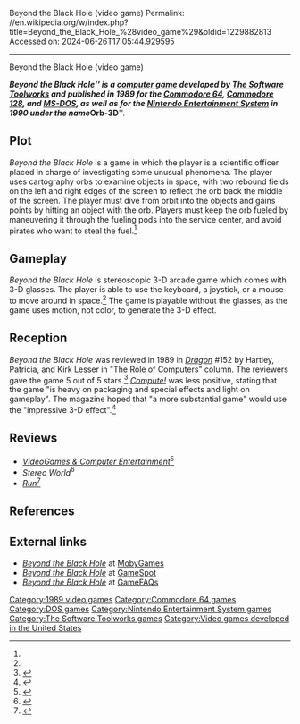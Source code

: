 Beyond the Black Hole (video game)
Permalink: //en.wikipedia.org/w/index.php?title=Beyond_the_Black_Hole_%28video_game%29&oldid=1229882813
Accessed on: 2024-06-26T17:05:44.929595



------
Beyond the Black Hole (video game)
{{more citations needed|date=October 2017}}
{{Infobox video game
| title          = Beyond the Black Hole
| image          = Beyond the Black Hole cover.jpg
| caption        = 
| developer      = [[Mindscape (software publisher)|The Software Toolworks]]
| publisher      = [[Mindscape (software publisher)|The Software Toolworks]]
| composer       = Peter Stone
| series         = 
| engine         = 
| released       = '''1989:''' MS-DOS, C64/128<br>'''1990:''' NES
| genre          = 
| modes          = [[Single-player video game|Single-player]]
| platforms      = [[MS-DOS]], [[Commodore 64]], [[Commodore 128]], [[Nintendo Entertainment System]]
}}

'''''Beyond the Black Hole''''' is a [[video game|computer game]] developed by [[Mindscape (software publisher)|The Software Toolworks]] and published in 1989 for the [[Commodore 64]], [[Commodore 128]], and [[MS-DOS]], as well as for the [[Nintendo Entertainment System]] in 1990 under the name '''''Orb-3D'''''.

==Plot==
''Beyond the Black Hole'' is a game in which the player is a scientific officer placed in charge of investigating some unusual phenomena. The player uses cartography orbs to examine objects in space, with two rebound fields on the left and right edges of the screen to reflect the orb back the middle of the screen. The player must dive from orbit into the objects and gains points by hitting an object with the orb. Players must keep the orb fueled by maneuvering it through the fueling pods into the service center, and avoid pirates who want to steal the fuel.<ref name="Dragon152"/>

==Gameplay==
''Beyond the Black Hole'' is stereoscopic 3-D arcade game which comes with 3-D glasses. The player is able to use the keyboard, a joystick, or a mouse to move around in space.<ref name="Dragon152"/> The game is playable without the glasses, as the game uses motion, not color, to generate the 3-D effect.{{r|atkin198912}}

==Reception==
''Beyond the Black Hole'' was reviewed in 1989 in ''[[Dragon (magazine)|Dragon]]'' #152 by Hartley, Patricia, and Kirk Lesser in "The Role of Computers" column. The reviewers gave the game 5 out of 5 stars.<ref name="Dragon152">{{cite journal
|title=The Role of Computers
|last1=Lesser|last2=Lesser|last3=Lesser|first1=Hartley|first2=Patricia|first3=Kirk
|journal=Dragon
|issue=152
|date=December 1989
|pages=64–70}}</ref> ''[[Compute!]]'' was less positive, stating that the game "is heavy on packaging and special effects and light on gameplay". The magazine hoped that "a more substantial game" would use the "impressive 3-D effect".<ref name="atkin198912">{{Cite magazine |last=Atkin |first=Denny |date=December 1989 |title=Beyond the Black Hole |url=https://archive.org/stream/1989-12-compute-magazine/Compute_Issue_115_1989_Dec#page/n119/mode/2up |magazine=Compute! |page=118}}</ref>

==Reviews==
* ''[[VideoGames & Computer Entertainment]]''<ref>{{cite web | url=https://archive.org/details/video-games-computer-entertainment-january-1990/page/144/mode/2up | title=Video Games & Computer Entertainment - January 1990 | date=January 1990 }}</ref>
* ''Stereo World''<ref>{{cite web | url=https://archive.org/details/sw-v-16-6/page/28/mode/2up | title=Stereo World Vol. 16 No. 6 January/February 1990 | date=January 1990 }}</ref>
* ''[[Run (magazine)|Run]]''<ref>{{cite web | url=https://archive.org/details/run-magazine-82/page/n17/mode/2up | title=Run Magazine Issue 82 | date=December 1990 }}</ref>

==References==
{{reflist}}

==External links==
* [http://www.mobygames.com/game/beyond-the-black-hole ''Beyond the Black Hole''] at [[MobyGames]]
* [http://www.gamespot.com/pc/action/beyondtheblackhole/index.html ''Beyond the Black Hole''] at [[GameSpot]]
* [http://www.gamefaqs.com/computer/doswin/home/579099.html ''Beyond the Black Hole''] at [[GameFAQs]]

[[Category:1989 video games]]
[[Category:Commodore 64 games]]
[[Category:DOS games]]
[[Category:Nintendo Entertainment System games]]
[[Category:The Software Toolworks games]]
[[Category:Video games developed in the United States]]